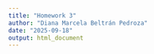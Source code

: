 ```yaml
---
title: "Homework 3"
author: "Diana Marcela Beltrán Pedroza"
date: "2025-09-18"
output: html_document
---
```



